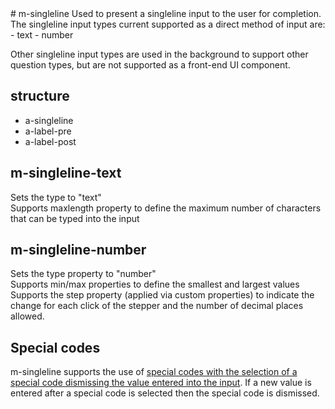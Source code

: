 
<Meta of={SinglelineStories} title="Molecules/Text" />
# m-singleline
Used to present a singleline input to the user for completion.  The singleline input types current supported as a direct method of input are:
- text
- number

Other singleline input types are used in the background to support other question types, but are not supported as a front-end UI component.

## structure
- a-singleline
- a-label-pre
- a-label-post

## m-singleline-text
Sets the type to "text" \
Supports maxlength property to define the maximum number of characters that can be typed into the input
<Canvas of={SinglelineStories.MSingleline} />
<Controls of={SinglelineStories.MSingleline} />


## m-singleline-number
Sets the type property to "number" \
Supports min/max properties to define the smallest and largest values \
Supports the step property (applied via custom properties) to indicate the change for each click of the stepper and the number of decimal places allowed. 
<Canvas of={SinglelineStories.MSinglelineNumber} />
<Controls of={SinglelineStories.MSinglelineNumber} />

## Special codes
m-singleline supports the use of [special codes with the selection of a special code dismissing the value entered into the input](?path=/docs/templates-open-ends-t-singleline-special-codes--docs).  If a new value is entered after a special code is selected then the special code is dismissed.
